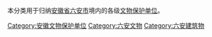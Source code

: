 本分类用于归纳[[安徽省|安徽省]][[六安市|六安市]]境内的各级[[文物保护单位|文物保护单位]]。

[[Category:安徽文物保护单位|Category:安徽文物保护单位]]
[[Category:六安文物|Category:六安文物]]
[[Category:六安建筑物|Category:六安建筑物]]